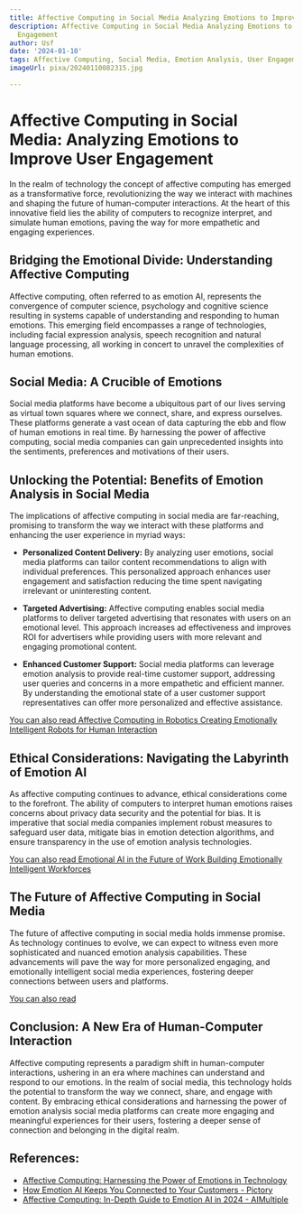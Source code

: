 ```yaml
---
title: Affective Computing in Social Media Analyzing Emotions to Improve User Engagement
description: Affective Computing in Social Media Analyzing Emotions to Improve User
  Engagement
author: Usf
date: '2024-01-10'
tags: Affective Computing, Social Media, Emotion Analysis, User Engagement
imageUrl: pixa/20240110082315.jpg

---
```

# Affective Computing in Social Media: Analyzing Emotions to Improve  User  Engagement

In the realm of technology the concept of affective computing has emerged as a transformative force, revolutionizing the way  we interact with machines and shaping the future  of human-computer interactions. At the heart of this innovative field lies  the ability of computers to recognize interpret,  and simulate human emotions, paving  the way for more empathetic and engaging experiences.

## Bridging the Emotional Divide:  Understanding Affective Computing

Affective computing, often  referred  to  as emotion AI, represents the convergence of computer science, psychology and cognitive science resulting  in systems capable of  understanding and responding to human emotions. This emerging field encompasses a range of technologies, including facial expression analysis, speech recognition and natural language processing, all working in concert to unravel the complexities of human emotions.

## Social Media: A Crucible of  Emotions

Social media platforms have become a ubiquitous part of our lives serving as virtual town squares where we connect, share, and express ourselves. These platforms generate a vast ocean of data capturing  the ebb and flow of  human emotions in  real time. By harnessing  the power of affective computing, social media companies can gain unprecedented insights into the sentiments, preferences  and motivations of their users.

## Unlocking the Potential: Benefits of Emotion Analysis  in Social  Media

The implications of affective computing in social media are far-reaching, promising to transform the way  we interact with these platforms and enhancing the user experience in myriad ways:

- **Personalized  Content Delivery:**  By  analyzing user emotions, social media platforms  can tailor content recommendations to align with  individual preferences.  This personalized approach enhances user engagement and satisfaction reducing the time  spent  navigating irrelevant or uninteresting content.

- **Targeted  Advertising:** Affective computing enables social media platforms to deliver  targeted advertising that resonates with users on an emotional level. This approach increases ad effectiveness and  improves ROI for advertisers while providing users with more relevant and engaging promotional content.

- **Enhanced Customer Support:** Social media platforms can leverage emotion analysis to provide real-time customer support, addressing user queries and concerns in a more empathetic and efficient manner. By understanding  the emotional state  of a user customer support representatives can offer more personalized and effective assistance.

[You can also read Affective Computing in Robotics Creating Emotionally Intelligent Robots for Human Interaction](Affective%20Computing%20in%20Robotics%20Creating%20Emotionally%20Intelligent%20Robots%20for%20Human%20Interaction)


## Ethical Considerations: Navigating the Labyrinth of Emotion AI

As affective computing continues to advance, ethical  considerations come to the forefront. The ability of computers to interpret human emotions raises  concerns about privacy  data security and the potential for bias. It is imperative that social media companies implement  robust measures to  safeguard user data,  mitigate  bias in emotion detection algorithms, and ensure  transparency in  the use of emotion  analysis technologies.

[You can also read Emotional AI in the Future of Work Building Emotionally Intelligent Workforces](Emotional%20AI%20in%20the%20Future%20of%20Work%20Building%20Emotionally%20Intelligent%20Workforces)


## The Future of Affective  Computing in Social Media

The future of affective computing in social media holds immense promise. As technology continues to evolve, we can expect  to witness even more sophisticated  and nuanced  emotion analysis  capabilities. These advancements will pave the way  for more personalized engaging, and emotionally intelligent social media experiences, fostering deeper  connections between users and  platforms.

[You can also read ]()


## Conclusion: A New Era of  Human-Computer Interaction

Affective computing represents a paradigm shift in human-computer interactions, ushering in an era where machines can understand and respond to our emotions. In the realm of  social media, this technology holds the potential to transform  the way we connect,  share, and engage with content. By  embracing ethical considerations and harnessing the  power of emotion analysis social media platforms can create more engaging and meaningful experiences for their  users, fostering a deeper sense of connection and belonging in the digital realm.

## References:
- [Affective Computing: Harnessing the Power of Emotions in Technology](https://www.linkedin.com/pulse/affective-computing-harnessing-power-emotions-technology)
- [How Emotion AI Keeps You Connected to Your Customers - Pictory](https://pictory.ai/blog/how-emotion-ai-keeps-you-connected-to-your-customers)
- [Affective Computing: In-Depth Guide to Emotion AI in 2024 - AIMultiple](https://research.aimultiple.com/affective-computing/)
